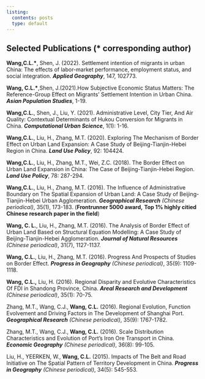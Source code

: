 ```yaml
---
listing:
  contents: posts
  type: default
---
```


## Selected Publications (\* corresponding author)

**Wang,C.L.\***, Shen, J. (2022). Settlement intention of migrants in urban China: The effects of labor-market performance, employment status, and social integration. ***Applied Geography***, 147, 102773.

**Wang, C.L.\***,Shen, J.(2021).How Subjective Economic Status Matters: The Reference-Group Effect on Migrants' Settlement Intention in Urban China. ***Asian Population Studies***, 1-19.

**Wang,C.L.**, Shen, J., Liu, Y. (2021). Administrative Level, City Tier, And Air Quality: Contextual Determinants of Hukou Conversion for Migrants in China. ***Computational Urban Science***, 1(1): 1-16.

**Wang,C.L.**, Liu, H., Zhang, M.T. (2020). Exploring The Mechanism of Border Effect on Urban Land Expansion: A Case Study of Beijing-Tianjin-Hebei Region in China. ***Land Use Policy***, 92: 104424.

**Wang,C.L.**, Liu, H., Zhang, M.T., Wei, Z.C. (2018). The Border Effect on Urban Land Expansion in China: The Case of Beijing-Tianjin-Hebei Region. ***Land Use Policy***, 78: 287-294.

**Wang,C.L.**, Liu, H., Zhang, M.T. (2016). The Influence of Administrative Boundary on The Spatial Expansion of Urban Land: A Case Study of Beijing-Tianjin-Hebei Urban Agglomeration. ***Geographical Research** (Chinese periodical)*, 35(1), 173-183. (**Frontrunner 5000 award,** **Top 1% highly citied Chinese research paper in the field**)

**Wang, C. L.**, Liu, H., Zhang, M.T. (2016). The Analysis of Border Effect of Urban Land Based on Structural Equation Modelling: A Case Study of Beijing-Tianjin-Hebei Agglomeration. ***Journal of Natural Resources** (Chinese periodical)*, 31(7), 1127-1137.

**Wang, C.L.**, Liu, H., Zhang, M.T. (2016). Progress And Prospects of Studies on Border Effect. ***Progress in Geography** (Chinese periodical)*, 35(9): 1109-1118.

**Wang, C.L.,** Liu, H. (2016). Regional Disparity and Evolutive Characteristics Of FDI in Shandong Province, China. ***Areal Research and Development** (Chinese periodical)*, 35(1): 70-75.

Zhang, M.T., Wang, C.J., **Wang, C.L.** (2016). Regional Evolution, Function Evolvement and Driving Factors in The Development of Shanghai Port. ***Geographical Research** (Chinese periodical)*, 35(9): 1767-1782.

Zhang, M.T., Wang, C.J., **Wang, C.L.** (2016). Scale Distribution Characteristics and Evolution of Port's Iron Ore Transport in China. ***Economic Geography** (Chinese periodical)*, 36(8): 99-105.

Liu, H., YEERKEN, W., **Wang, C.L.** (2015). Impacts of The Belt and Road Initiative on The Spatial Pattern of Territory Development in China. ***Progress in Geography** (Chinese periodical)*, 34(5): 545-553.
